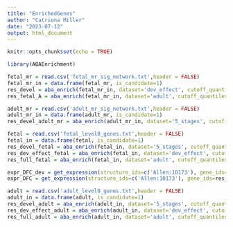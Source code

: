 ---
title: "EnrichedGenes"
author: "Catriona Miller"
date: "2023-07-12"
output: html_document
---

```{r setup, include=FALSE}
knitr::opts_chunk$set(echo = TRUE)
```

```{r}
library(ABAEnrichment)
```

```{r}
fetal_mr = read.csv('fetal_mr_sig_network.txt',header = FALSE)
fetal_mr_in = data.frame(fetal_mr, is_candidate=1)
res_devel = aba_enrich(fetal_mr_in, dataset='dev_effect', cutoff_quantiles=c(0.5,0.7,0.9), n_randsets=100, gene_len = TRUE)
res_fetal_A = aba_enrich(fetal_mr_in, dataset='adult', cutoff_quantiles=c(0.5,0.7,0.9), n_randsets=100, gene_len = TRUE)
```

```{r}
adult_mr = read.csv('adult_mr_sig_network.txt',header = FALSE)
adult_mr_in = data.frame(adult_mr, is_candidate=1)
res_devel_adult_mr = aba_enrich(adult_mr_in, dataset='5_stages', cutoff_quantiles=c(0.5,0.7,0.9), n_randsets=100, gene_len = TRUE)
```

```{r}
fetal = read.csv('fetal_level0_genes.txt',header = FALSE)
fetal_in = data.frame(fetal, is_candidate=1)
res_devel_fetal = aba_enrich(fetal_in, dataset='5_stages', cutoff_quantiles=c(0.5,0.7,0.9), n_randsets=100, gene_len = TRUE)
res_dev_effect_fetal = aba_enrich(fetal_in, dataset='dev_effect', cutoff_quantiles=c(0.5,0.7,0.9), n_randsets=100, gene_len = TRUE)
res_full_fetal = aba_enrich(fetal_in, dataset='adult', cutoff_quantiles=c(0.5,0.7,0.9), n_randsets=100, gene_len = TRUE)

expr_DFC_dev = get_expression(structure_ids=c('Allen:10173'), gene_ids=res_dev_effect_fetal[[2]][,1], dataset='dev_effect')
expr_DFC = get_expression(structure_ids=c('Allen:10173'), gene_ids=res_devel_fetal[[2]][,1], dataset='5_stages')
```

```{r}
adult = read.csv('adult_level0_genes.txt',header = FALSE)
adult_in = data.frame(adult, is_candidate=1)
res_devel_adult = aba_enrich(adult_in, dataset='5_stages', cutoff_quantiles=c(0.5,0.7,0.9), n_randsets=100, gene_len = TRUE)
res_dev_effect_adult = aba_enrich(adult_in, dataset='dev_effect', cutoff_quantiles=c(0.5,0.7,0.9), n_randsets=100, gene_len = TRUE)
res_full_adult = aba_enrich(adult_in, dataset='adult', cutoff_quantiles=c(0.5,0.7,0.9), n_randsets=100, gene_len = TRUE)
```
